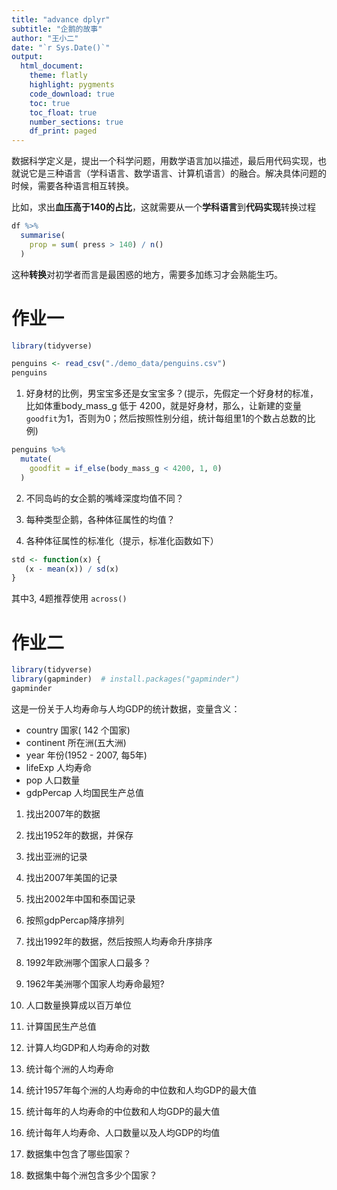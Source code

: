 ```yaml
---
title: "advance dplyr"
subtitle: "企鹅的故事"
author: "王小二"
date: "`r Sys.Date()`"
output: 
  html_document:
    theme: flatly
    highlight: pygments
    code_download: true
    toc: true
    toc_float: true
    number_sections: true
    df_print: paged
---
```



数据科学定义是，提出一个科学问题，用数学语言加以描述，最后用代码实现，也就说它是三种语言（学科语言、数学语言、计算机语言）的融合。解决具体问题的时候，需要各种语言相互转换。

比如，求出**血压高于140的占比**，这就需要从一个**学科语言**到**代码实现**转换过程

```r
df %>% 
  summarise( 
    prop = sum( press > 140) / n()  
  )
```

这种**转换**对初学者而言是最困惑的地方，需要多加练习才会熟能生巧。




# 作业一

```r
library(tidyverse)

penguins <- read_csv("./demo_data/penguins.csv") 
penguins
```


1. 好身材的比例，男宝宝多还是女宝宝多？(提示，先假定一个好身材的标准，比如体重body_mass_g 低于 4200，就是好身材，那么，让新建的变量`goodfit`为1，否则为0；然后按照性别分组，统计每组里1的个数占总数的比例)
```r
penguins %>% 
  mutate(
    goodfit = if_else(body_mass_g < 4200, 1, 0)
  ) 
```

2. 不同岛屿的女企鹅的嘴峰深度均值不同？

3. 每种类型企鹅，各种体征属性的均值？

4. 各种体征属性的标准化（提示，标准化函数如下）
```r
std <- function(x) {
   (x - mean(x)) / sd(x)
}
```



其中3, 4题推荐使用 `across()`





# 作业二

```r
library(tidyverse)
library(gapminder)  # install.packages("gapminder")
gapminder
```


这是一份关于人均寿命与人均GDP的统计数据，变量含义：

- country      国家( 142 个国家)  
- continent    所在洲(五大洲)
- year         年份(1952 - 2007, 每5年)
- lifeExp      人均寿命
- pop          人口数量
- gdpPercap    人均国民生产总值



1. 找出2007年的数据


2. 找出1952年的数据，并保存


3. 找出亚洲的记录


4. 找出2007年美国的记录


5. 找出2002年中国和泰国记录


6. 按照gdpPercap降序排列


7. 找出1992年的数据，然后按照人均寿命升序排序


8. 1992年欧洲哪个国家人口最多？


9. 1962年美洲哪个国家人均寿命最短?


10. 人口数量换算成以百万单位


11. 计算国民生产总值


12. 计算人均GDP和人均寿命的对数


13. 统计每个洲的人均寿命


14. 统计1957年每个洲的人均寿命的中位数和人均GDP的最大值


15. 统计每年的人均寿命的中位数和人均GDP的最大值


16. 统计每年人均寿命、人口数量以及人均GDP的均值


17. 数据集中包含了哪些国家？


18. 数据集中每个洲包含多少个国家？












